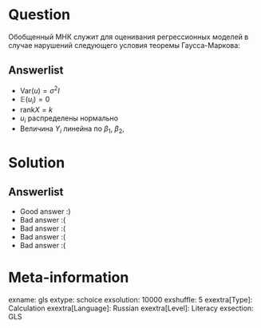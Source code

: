 Question
========
Обобщенный МНК служит для оценивания регрессионных моделей в случае нарушений следующего условия теоремы Гаусса-Маркова:


Answerlist
----------
*  $\mathrm{Var}(u) = \sigma^2 I$
*  $\mathbb{E}(u_i)=0$
*  $\mathrm{rank} X = k$
*  $u_i$ распределены нормально
*  Величина $Y_i$ линейна по $\beta_1$, $\beta_2$, \ldots

Solution
========

Answerlist
----------
*  Good answer :)
*  Bad answer :(
*  Bad answer :(
*  Bad answer :(
*  Bad answer :(

Meta-information
================
exname: gls
extype: schoice
exsolution: 10000
exshuffle: 5
exextra[Type]: Calculation
exextra[Language]: Russian
exextra[Level]: Literacy
exsection: GLS
